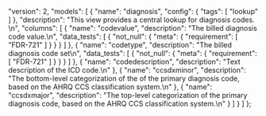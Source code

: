  "version": 2,
  "models": [
    {
      "name": "diagnosis",
      "config": {
        "tags": [
          "lookup"
        ]
      },
      "description": "This view provides a central lookup for diagnosis codes. \n",
      "columns": [
        {
          "name": "codevalue",
          "description": "The billed diagnosis code value.\n",
          "data_tests": [
            {
              "not_null": {
                "meta": {
                  "requirement": [
                    "FDR-721"
                  ]
                }
              }
            }
          ]
        },
        {
          "name": "codetype",
          "description": "The billed diagnosis code set\n",
          "data_tests": [
            {
              "not_null": {
                "meta": {
                  "requirement": [
                    "FDR-721"
                  ]
                }
              }
            }
          ]
        },
        {
          "name": "codedescription",
          "description": "Text description of the ICD code.\n"
        },
        {
          "name": "ccsdxminor",
          "description": "The bottom-level categorization of the of the primary diagnosis code, based on the AHRQ CCS classification system.\n"
        },
        {
          "name": "ccsdxmajor",
          "description": "The top-level categorization of the primary diagnosis code, based on the AHRQ CCS classification system.\n"
        }
      ]
    }
  ]
};
